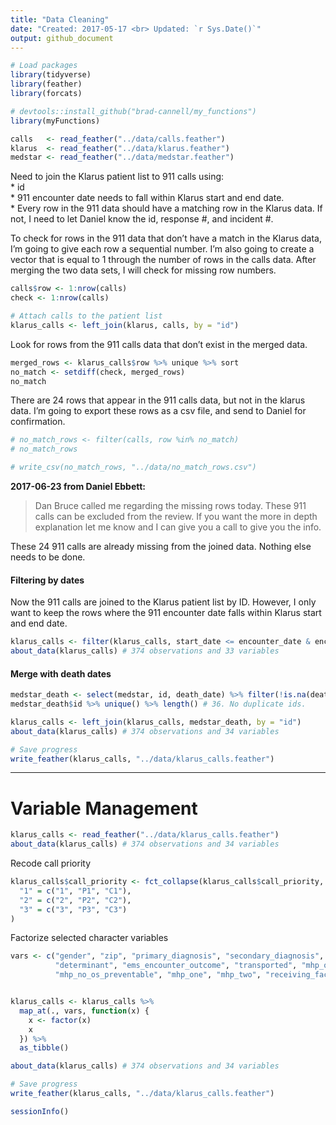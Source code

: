 ```yaml
---
title: "Data Cleaning"
date: "Created: 2017-05-17 <br> Updated: `r Sys.Date()`"
output: github_document
---
```


```r
# Load packages
library(tidyverse)
library(feather)
library(forcats)

# devtools::install_github("brad-cannell/my_functions")
library(myFunctions)
```

```r
calls   <- read_feather("../data/calls.feather")
klarus  <- read_feather("../data/klarus.feather")
medstar <- read_feather("../data/medstar.feather")
```

Need to join the Klarus patient list to 911 calls using:   
* id   
* 911 encounter date needs to fall within Klarus start and end date.   
* Every row in the 911 data should have a matching row in the Klarus data. If not, I need to let Daniel know the id, response #, and incident #.

To check for rows in the 911 data that don't have a match in the Klarus data, I'm going to give each row a sequential number. I'm also going to create a vector that is equal to 1 through the number of rows in the calls data. After merging the two data sets, I will check for missing row numbers.

```r
calls$row <- 1:nrow(calls)
check <- 1:nrow(calls)
```

```r
# Attach calls to the patient list
klarus_calls <- left_join(klarus, calls, by = "id")
```

Look for rows from the 911 calls data that don't exist in the merged data.

```r
merged_rows <- klarus_calls$row %>% unique %>% sort
no_match <- setdiff(check, merged_rows)
no_match
```

There are 24 rows that appear in the 911 calls data, but not in the klarus data. I'm going to export these rows as a csv file, and send to Daniel for confirmation.

```r
# no_match_rows <- filter(calls, row %in% no_match)
# no_match_rows
```

```r
# write_csv(no_match_rows, "../data/no_match_rows.csv")
```

**2017-06-23 from Daniel Ebbett:** 

> Dan Bruce called me regarding the missing rows today. These 911 calls can be excluded from the review. If you want the more in depth explanation let me know and I can give you a call to give you the info. 

These 24 911 calls are already missing from the joined data. Nothing else needs to be done.

#### Filtering by dates

Now the 911 calls are joined to the Klarus patient list by ID. However, I only want to keep the rows where the 911 encounter date falls within Klarus start and end date.

```r
klarus_calls <- filter(klarus_calls, start_date <= encounter_date & encounter_date <= end_date)
about_data(klarus_calls) # 374 observations and 33 variables
```

#### Merge with death dates

```r
medstar_death <- select(medstar, id, death_date) %>% filter(!is.na(death_date))
medstar_death$id %>% unique() %>% length() # 36. No duplicate ids.
```

```r
klarus_calls <- left_join(klarus_calls, medstar_death, by = "id")
about_data(klarus_calls) # 374 observations and 34 variables
```

```r
# Save progress
write_feather(klarus_calls, "../data/klarus_calls.feather")
```

---









# Variable Management

```r
klarus_calls <- read_feather("../data/klarus_calls.feather")
about_data(klarus_calls) # 374 observations and 34 variables
```

Recode call priority

```r
klarus_calls$call_priority <- fct_collapse(klarus_calls$call_priority,
  "1" = c("1", "P1", "C1"),
  "2" = c("2", "P2", "C2"),
  "3" = c("3", "P3", "C3")
)
```

Factorize selected character variables

```r
vars <- c("gender", "zip", "primary_diagnosis", "secondary_diagnosis", "encounter_type", "encounter_type",
          "determinant", "ems_encounter_outcome", "transported", "mhp_on_scene", "vehicle_unit",
          "mhp_no_os_preventable", "mhp_one", "mhp_two", "receiving_facility")


klarus_calls <- klarus_calls %>% 
  map_at(., vars, function(x) {
    x <- factor(x)
    x
  }) %>% 
  as_tibble()

about_data(klarus_calls) # 374 observations and 34 variables
```

```r
# Save progress
write_feather(klarus_calls, "../data/klarus_calls.feather")
```

```r
sessionInfo()
```
